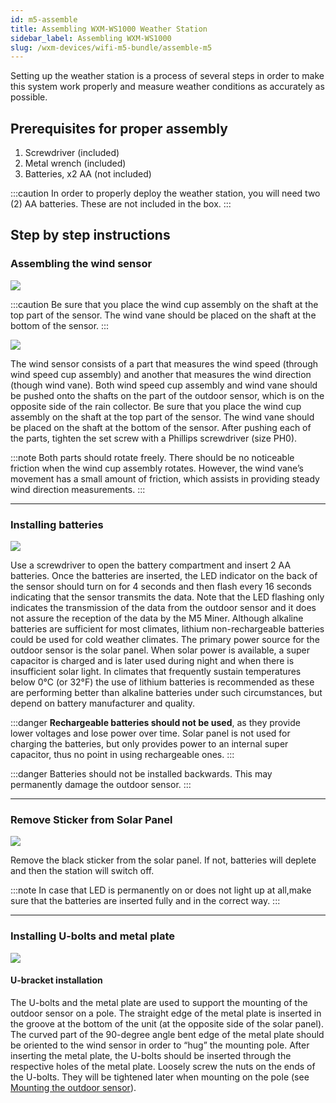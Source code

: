 ```yaml
---
id: m5-assemble
title: Assembling WXM-WS1000 Weather Station
sidebar_label: Assembling WXM-WS1000
slug: /wxm-devices/wifi-m5-bundle/assemble-m5
---
```



Setting up the weather station is a process of several steps in order to make this system work properly
and measure weather conditions as accurately as possible.

## Prerequisites for proper assembly

1. Screwdriver (included)
1. Metal wrench (included)
1. Batteries, x2 AA (not included)

:::caution
In order to properly deploy the weather station, you will need two (2) AA batteries. These are not included in the box.
:::

## Step by step instructions

### Assembling the wind sensor

<div class="explanation">
  <img src={useBaseUrl("img/wxm-devices/wifi-m5-bundle/ws1000-wind-vane-cap-correct-false-position.svg")} />

:::caution
Be sure that you place the wind cup assembly on the shaft at the top part of the sensor. The wind vane should be placed on the shaft at the bottom of the sensor. 
:::
</div>

<div class="control">
  <img src={useBaseUrl("img/wxm-devices/wifi-m5-bundle/ws1000-wind-vane-assembly.svg")} />
    <p>The wind sensor consists of a part that measures the wind speed (through wind speed cup assembly)
      and another that measures the wind direction (though wind vane).
      Both wind speed cup assembly and wind vane should be pushed onto the shafts on the part of the outdoor sensor,
      which is on the opposite side of the rain collector. Be sure that you place the wind cup assembly on the shaft at the top part of the sensor.
      The wind vane should be placed on the shaft at the bottom of the sensor.
      After pushing each of the parts, tighten the set screw with a Phillips screwdriver (size PH0).
    </p>
</div>
:::note
Both parts should rotate freely. There should be no noticeable friction when the wind cup assembly rotates.
However, the wind vane’s movement has a small amount of friction, which assists in providing steady wind direction measurements.
:::

<hr/>

### Installing batteries

<div class="explanation">
  <img src={useBaseUrl("img/wxm-devices/wifi-m5-bundle/battery-installation.svg")} />
<section>

  Use a screwdriver to open the battery compartment and insert 2 AA batteries.
  Once the batteries are inserted, the LED indicator on the back of the sensor should turn on for 4 seconds
  and then flash every 16 seconds indicating that the sensor transmits the data.
  Note that the LED flashing only indicates the transmission of the data from the outdoor sensor
  and it does not assure the reception of the data by the M5 Miner.
  Although alkaline batteries are sufficient for most climates, lithium non-rechargeable batteries could be used for cold weather climates.
  The primary power source for the outdoor sensor is the solar panel. When solar power is available, a super capacitor is charged
  and is later used during night and when there is insufficient solar light.
  In climates that frequently sustain temperatures below 0°C (or 32°F) the use of lithium batteries is recommended
  as these are performing better than alkaline batteries under such circumstances, but depend on battery manufacturer and quality.
</section>
</div>

:::danger
**Rechargeable batteries should not be used**, as they provide lower voltages and lose power over time.
Solar panel is not used for charging the batteries, but only provides power to an internal super capacitor,
thus no point in using rechargeable ones.
:::
  
:::danger
Batteries should not be installed backwards. This may permanently damage the outdoor sensor.
:::
<hr/>

### Remove Sticker from Solar Panel

<div class="explanation">
  <img src={useBaseUrl("img/wxm-devices/wifi-m5-bundle/remove-sticker.svg")} />
<div>
  <p>
    Remove the black sticker from the solar panel. If not, batteries will deplete and then the station will switch off.
  </p>

:::note
In case that LED is permanently on or does not light up at all,make sure that the batteries are inserted fully and in the correct way.
:::
</div>
</div>

<hr/>

### Installing U-bolts and metal plate

<div class="control">
  <img src={useBaseUrl("img/wxm-devices/wifi-m5-bundle/u-bracket-installation.svg")} />
</div>

#### U-bracket installation

The U-bolts and the metal plate are used to support the mounting of the outdoor sensor on a pole.
The straight edge of the metal plate is inserted in the groove at the bottom of the unit (at the opposite side of the solar panel).
The curved part of the 90-degree angle bent edge of the metal plate should be oriented to the wind sensor in order to “hug” the mounting pole.
After inserting the metal plate, the U-bolts should be inserted through the respective holes of the metal plate.
Loosely screw the nuts on the ends of the U-bolts. They will be tightened later when mounting on the pole (see [Mounting the outdoor sensor](/wxm-devices/wifi-m5-bundle/install-weather-station#mounting-the-outdoor-sensor)).

<br/>
